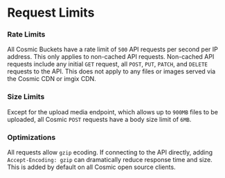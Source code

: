 # Request Limits

### Rate Limits

All Cosmic Buckets have a rate limit of `500` API requests per second per IP address. This only applies to non-cached API requests. Non-cached API requests include any initial `GET` request, all `POST`, `PUT`, `PATCH`, and `DELETE` requests to the API. This does not apply to any files or images served via the Cosmic CDN or imgix CDN.

### Size Limits

Except for the upload media endpoint, which allows up to `900MB` files to be uploaded, all Cosmic `POST` requests have a body size limit of `6MB`.

### Optimizations

All requests allow `gzip` ecoding. If connecting to the API directly, adding `Accept-Encoding: gzip` can dramatically reduce response time and size. This is added by default on all Cosmic open source clients.
